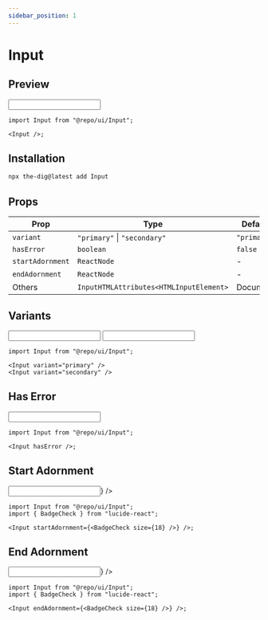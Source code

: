 ```yaml
---
sidebar_position: 1
---
```


# Input

## Preview


<Container>
  <Input />
</Container>

```tsx
import Input from "@repo/ui/Input";

<Input />;
```

## Installation

```bash
npx the-dig@latest add Input
```

## Props

| Prop             | Type                                    | Default                                                                                                        |
| ---------------- | --------------------------------------- | -------------------------------------------------------------------------------------------------------------- |
| `variant`        | `"primary"` \| `"secondary"`            | `"primary"`                                                                                                    |
| `hasError`       | `boolean`                               | `false`                                                                                                        |
| `startAdornment` | `ReactNode`                             | -                                                                                                              |
| `endAdornment`   | `ReactNode`                             | -                                                                                                              |
| Others           | `InputHTMLAttributes<HTMLInputElement>` | <RedirectLink href="https://developer.mozilla.org/en-US/docs/Web/API/HTMLInputElement">Document</RedirectLink> |

## Variants

<Container>
  <Input variant="primary" />
  <Input variant="secondary" />
</Container>

```tsx
import Input from "@repo/ui/Input";

<Input variant="primary" />
<Input variant="secondary" />
```

## Has Error

<Container>
  <Input hasError />
</Container>

```tsx
import Input from "@repo/ui/Input";

<Input hasError />;
```

## Start Adornment

<Container>
  <Input startAdornment={<BadgeCheck size={18} />} />
</Container>

```tsx
import Input from "@repo/ui/Input";
import { BadgeCheck } from "lucide-react";

<Input startAdornment={<BadgeCheck size={18} />} />;
```

## End Adornment

<Container>
  <Input endAdornment={<BadgeCheck size={18} />} />
</Container>

```tsx
import Input from "@repo/ui/Input";
import { BadgeCheck } from "lucide-react";

<Input endAdornment={<BadgeCheck size={18} />} />;
```
